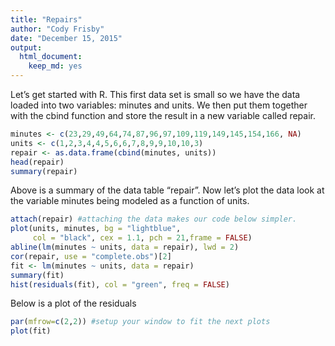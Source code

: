 ```yaml
---
title: "Repairs"
author: "Cody Frisby"
date: "December 15, 2015"
output: 
  html_document: 
    keep_md: yes
---
```

Let's get started with R.  This first data set is small so we have the data loaded into two variables: minutes and units.  We then put them together with the cbind function and store the result in a new variable called repair.

```r
minutes <- c(23,29,49,64,74,87,96,97,109,119,149,145,154,166, NA)
units <- c(1,2,3,4,4,5,6,6,7,8,9,9,10,10,3)
repair <- as.data.frame(cbind(minutes, units))
head(repair)
summary(repair)
```

Above is a summary of the data table "repair".
Now let's plot the data look at the variable minutes being modeled as a function of units.

```r
attach(repair) #attaching the data makes our code below simpler.
plot(units, minutes, bg = "lightblue", 
     col = "black", cex = 1.1, pch = 21,frame = FALSE)
abline(lm(minutes ~ units, data = repair), lwd = 2)
cor(repair, use = "complete.obs")[2]
fit <- lm(minutes ~ units, data = repair)
summary(fit)
hist(residuals(fit), col = "green", freq = FALSE)
```

Below is a plot of the residuals
```r
par(mfrow=c(2,2)) #setup your window to fit the next plots
plot(fit)
```
